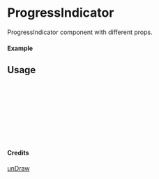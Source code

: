 
<Meta of={ProgressIndicator} title="unDraw/ProgressIndicator" />

# ProgressIndicator

ProgressIndicator component with different props.

#### Example

<Canvas of={ProgressIndicator.Primary} />

## Usage

```ts
import { ProgressIndicator } from "yadl-ui";

const Example = () => {
  return (
      <ProgressIndicator />
  );
};

export default Example;
```

#### Credits
[unDraw](https://undraw.co/illustrations)
